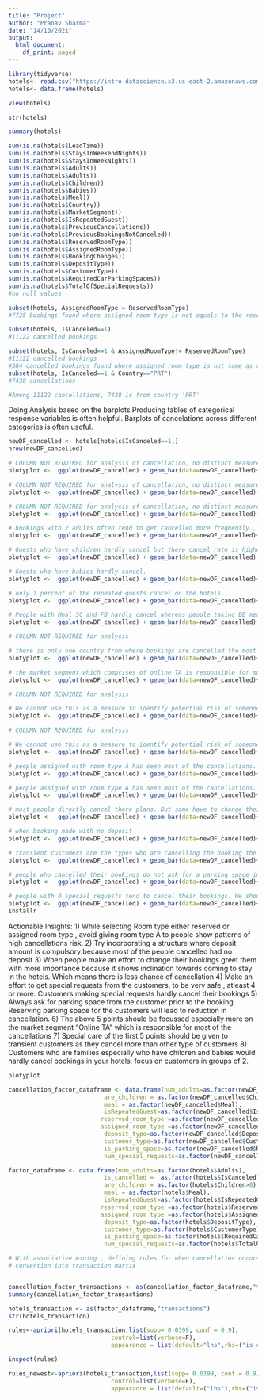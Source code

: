 ---
title: "Project"
author: "Pranav Sharma"
date: "14/10/2021"
output:
  html_document:
    df_print: paged
---

```{r}
library(tidyverse)
hotels<- read.csv("https://intro-datascience.s3.us-east-2.amazonaws.com/Resort01.csv")
hotels<- data.frame(hotels)
```

```{r} 
view(hotels)
```

```{r}
str(hotels)
```

```{r}
summary(hotels)
```

```{r}
sum(is.na(hotels$LeadTime))
sum(is.na(hotels$StaysInWeekendNights))
sum(is.na(hotels$StaysInWeekNights))
sum(is.na(hotels$Adults))
sum(is.na(hotels$Adults))
sum(is.na(hotels$Children))
sum(is.na(hotels$Babies))
sum(is.na(hotels$Meal))
sum(is.na(hotels$Country))
sum(is.na(hotels$MarketSegment))
sum(is.na(hotels$IsRepeatedGuest))
sum(is.na(hotels$PreviousCancellations))
sum(is.na(hotels$PreviousBookingsNotCanceled))
sum(is.na(hotels$ReservedRoomType))
sum(is.na(hotels$AssignedRoomType))
sum(is.na(hotels$BookingChanges))
sum(is.na(hotels$DepositType))
sum(is.na(hotels$CustomerType))
sum(is.na(hotels$RequiredCarParkingSpaces))
sum(is.na(hotels$TotalOfSpecialRequests))
#no null values
```


```{r}
subset(hotels, AssignedRoomType!= ReservedRoomType)
#7725 bookings found where assigned room type is not equals to the reserved room type
```



```{r}
subset(hotels, IsCanceled==1)
#11122 cancelled bookings
```

```{r}
subset(hotels, IsCanceled==1 & AssignedRoomType!= ReservedRoomType)
#11122 cancelled bookings
#384 cancelled bookings found where assigned room type is not same as reserved room type
subset(hotels, IsCanceled==1 & Country=="PRT")
#7438 cancellations
```

```{r}
#Among 11122 cancellations, 7438 is from country 'PRT'
```
Doing Analysis based on the barplots 
Producing tables of categorical response variables is often helpful.
Barplots of cancelations across different categories is often useful.

```{r}
newDF_cancelled <- hotels[hotels$IsCanceled==1,]
nrow(newDF_cancelled)
```

```{r}
# COLUMN NOT REQUIRED for analysis of cancellation, no distinct measure shows up 
plotyplot <-  ggplot(newDF_cancelled) + geom_bar(data=newDF_cancelled)+ aes(x= newDF_cancelled$StaysInWeekendNights)

# COLUMN NOT REQUIRED for analysis of cancellation, no distinct measure shows up 
plotyplot <-  ggplot(newDF_cancelled) + geom_bar(data=newDF_cancelled)+ aes(x= newDF_cancelled$LeadTime)

# COLUMN NOT REQUIRED for analysis of cancellation, no distinct measure shows up 
plotyplot <-  ggplot(newDF_cancelled) + geom_bar(data=newDF_cancelled)+ aes(x= newDF_cancelled$StaysInWeekNights)

# bookings with 2 adults often tend to get cancelled more frequently , around 75 percent of the times in respect to bookings made where there were 1 or 3 adults
plotyplot <-  ggplot(newDF_cancelled) + geom_bar(data=newDF_cancelled)+ aes(x= newDF_cancelled$Adults)

# Guests who have children hardly cancel but there cancel rate is higher than with babies
plotyplot <-  ggplot(newDF_cancelled) + geom_bar(data=newDF_cancelled)+ aes(x= newDF_cancelled$Children)

# Guests who have babies hardly cancel.
plotyplot <-  ggplot(newDF_cancelled) + geom_bar(data=newDF_cancelled)+ aes(x= newDF_cancelled$Babies)

# only 1 percent of the repeated guests cancel on the hotels. 
plotyplot <-  ggplot(newDF_cancelled) + geom_bar(data=newDF_cancelled)+ aes(x= newDF_cancelled$IsRepeatedGuest)

# People with Meal SC and FB hardly cancel whereas people taking BB meals cancel 80 percent of the times
plotyplot <-  ggplot(newDF_cancelled) + geom_bar(data=newDF_cancelled)+ aes(x= newDF_cancelled$Meal)

# COLUMN NOT REQUIRED for analysis

# there is only one country from where bookings are cancelled the most. While we can also infer that most of the bookings are made from this country. Thus this is not an effective measure to find out the probability of cancellation. 
plotyplot <-  ggplot(newDF_cancelled) + geom_bar(data=newDF_cancelled)+ aes(x= newDF_cancelled$Country)

# the market segment which comprises of online TA is responsible for most of the cancellations. Bookings made through groups are second is this respect
plotyplot <-  ggplot(newDF_cancelled) + geom_bar(data=newDF_cancelled)+ aes(x= newDF_cancelled$MarketSegment)

# COLUMN NOT REQUIRED for analysis

# We cannot use this as a measure to identify potential risk of someone cancelling their booking. Since 99 percent of people had never cancelled their bookings in the hotels before
plotyplot <-  ggplot(newDF_cancelled) + geom_bar(data=newDF_cancelled)+ aes(x= newDF_cancelled$PreviousCancellations)

# COLUMN NOT REQUIRED for analysis

# We cannot use this as a measure to identify potential risk of someone cancelling their booking. Since 99 percent of people had never cancelled their bookings in the hotels before
plotyplot <-  ggplot(newDF_cancelled) + geom_bar(data=newDF_cancelled)+ aes(x= newDF_cancelled$PreviousBookingsNotCanceled)

# people assigned with room type A has seen most of the cancellations. To avoid cancellations , people who are identified as high risk cancel probability should be assigned room type B if possible and not A
plotyplot <-  ggplot(newDF_cancelled) + geom_bar(data=newDF_cancelled)+ aes(x= newDF_cancelled$ReservedRoomType)

# people assigned with room type A has seen most of the cancellations. To avoid cancellations , people who are identified as high risk cancel probability should be assigned room type B if possible and not A
plotyplot <-  ggplot(newDF_cancelled) + geom_bar(data=newDF_cancelled)+ aes(x= newDF_cancelled$AssignedRoomType)

# most people directly cancel there plans. But some have to change their bookings to accomodate their plan to stay in the hotels. If that is not possible then they cancel their bookings
plotyplot <-  ggplot(newDF_cancelled) + geom_bar(data=newDF_cancelled)+ aes(x= newDF_cancelled$BookingChanges)

# when booking made with no deposit
plotyplot <-  ggplot(newDF_cancelled) + geom_bar(data=newDF_cancelled)+ aes(x= newDF_cancelled$DepositType)

# transient customers are the types who are cancelling the booking the most
plotyplot <-  ggplot(newDF_cancelled) + geom_bar(data=newDF_cancelled)+ aes(x= newDF_cancelled$CustomerType)

# people who cancelled their bookings do not ask for a parking space in advance.
plotyplot <-  ggplot(newDF_cancelled) + geom_bar(data=newDF_cancelled)+ aes(x= newDF_cancelled$RequiredCarParkingSpaces)

# people with 0 special requests tend to cancel their bookings. We should be sure the booking won't be cancelled if the number of special requests is more than 4
plotyplot <-  ggplot(newDF_cancelled) + geom_bar(data=newDF_cancelled)+ aes(x= newDF_cancelled$TotalOfSpecialRequests)
installr

```
Actionable Insights:
1) While selecting Room type either reserved or assigned room type , avoid giving room type A to people show  patterns of high cancellations risk.
2) Try incorporating a structure where deposit amount is compulsory because most of the people cancelled had no deposit
3) When people make an effort to change their bookings greet them with more importance because it shows inclination towards coming to stay in the hotels. Which means there is less chance of cancellation
4) Make an effort to get special requests from the customers, to be very safe , atleast 4 or more. Customers making special requests hardly cancel their bookings
5) Always ask for parking space from the customer prior to the booking. Reserving parking space for the customers will lead to reduction in cancellation.
6) The above 5 points should be focussed especially more on the market segment "Online TA" which is responsible for most of the cancellations
7) Special care of the first 5 points should be given to transient customers as they cancel more than other type of customers
8) Customers who are families especially who have children and babies would hardly cancel bookings in your hotels, focus on customers in groups of 2.
```{r}
plotyplot

```

```{r}
cancellation_factor_dataframe <- data.frame(num_adults=as.factor(newDF_cancelled$Adults),                                    is_baby = as.factor(newDF_cancelled$Babies>0),
                           are_children = as.factor(newDF_cancelled$Children>0),
                           meal = as.factor(newDF_cancelled$Meal),                         market_segment=as.factor(newDF_cancelled$MarketSegment),
                           isRepeatedGuest=as.factor(newDF_cancelled$IsRepeatedGuest),
                          reserved_room_type =as.factor(newDF_cancelled$ReservedRoomType),
                          assigned_room_type =as.factor(newDF_cancelled$AssignedRoomType),
                           deposit_type=as.factor(newDF_cancelled$DepositType),
                           customer_type=as.factor(newDF_cancelled$CustomerType),
                           is_parking_space=as.factor(newDF_cancelled$RequiredCarParkingSpaces>0),
                           num_special_requests=as.factor(newDF_cancelled$TotalOfSpecialRequests))
```

```{r}

factor_dataframe <- data.frame(num_adults=as.factor(hotels$Adults),                                    is_baby = as.factor(hotels$Babies>0),
                           is_cancelled =  as.factor(hotels$IsCanceled),
                           are_children = as.factor(hotels$Children>0),
                           meal = as.factor(hotels$Meal),                         market_segment=as.factor(hotels$MarketSegment),
                           isRepeatedGuest=as.factor(hotels$IsRepeatedGuest),
                          reserved_room_type =as.factor(hotels$ReservedRoomType),
                          assigned_room_type =as.factor(hotels$AssignedRoomType),
                           deposit_type=as.factor(hotels$DepositType),
                           customer_type=as.factor(hotels$CustomerType),
                           is_parking_space=as.factor(hotels$RequiredCarParkingSpaces>0),
                           num_special_requests=as.factor(hotels$TotalOfSpecialRequests))

```

```{r}
# With associative mining , defining rules for when cancellation occurs
# convertion into transaction martix


cancellation_factor_transactions <- as(cancellation_factor_dataframe,"transactions")
summary(cancellation_factor_transactions)

hotels_transaction <- as(factor_dataframe,"transactions")
str(hotels_transaction)
```

```{r}
rules<-apriori(hotels_transaction,list(supp= 0.0399, conf = 0.9),
                             control=list(verbose=F),
                             appearance = list(default="lhs",rhs=("is_cancelled=1")))

inspect(rules)
```

```{r}
rules_newest<-apriori(hotels_transaction,list(supp= 0.0399, conf = 0.9),
                             control=list(verbose=F),
                             appearance = list(default=("lhs"),rhs=("is_cancelled=1")))
```







